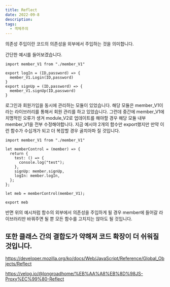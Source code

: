 ```yaml
---
title: Reflect
date: 2022-09-8
description:
tags:
  - 객체주의
---
```


의존성 주입이란 코드의 의존성을 외부에서 주입하는 것을 의미합니다.

간단한 예시를 들어보겠습니다.

```
import member_V1 from "./member_V1"

export logIn = (ID,password) => {
  member_V1.Login(ID,password)
}
export signUp = (ID,password) => {
  member_V1.signUp(ID,password)
}
```

로그인과 회원가입을 동시에 관리하는 모듈이 있었습니다.
해당 모듈은 member_V1이라는 라이브러리를 통해서
회원 관리를 하고 있었습니다. 그런데 중간에 member_V1에
치명적인 오류가 생겨 module_V2로 업데이트를 해야할 경우
해당 모듈 내부 member_V1을 전부 수정해야합니다.
지금 예시야 2개의 함수만 export했지만 만약 이런
함수가 수십개가 되고 더 복잡할 경우 골치아파 질 것입니다.

```
import member_V1 from "./member_V1"

let memberControl = (member) => {
  return {
    test: () => {
      console.log("test");
    },
    signUp: member.signUp,
    logIn: member.logIn,
  };
};

let meb = memberControl(member_V1);

export meb
```

반면 위의 예시처럼 함수의 외부에서
의존성을 주입하게 될 경우 member에 들어갈
라이브러리만 바꿔주면 될 뿐
모든 함수를 고치지는 않아도 될 것입니다.

## 또한 클래스 간의 결합도가 약해져 코드 확장이 더 쉬워질 것입니다.

https://developer.mozilla.org/ko/docs/Web/JavaScript/Reference/Global_Objects/Reflect

https://velog.io/@longroadhome/%EB%AA%A8%EB%8D%98JS-Proxy%EC%99%80-Reflect

